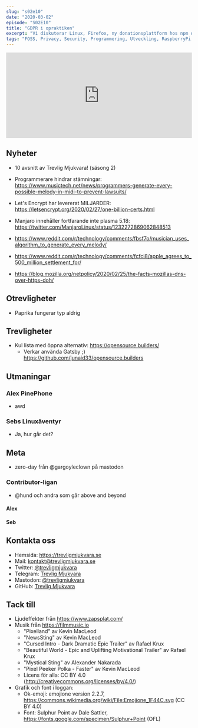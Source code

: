 ```yaml
---
slug: "s02e10"
date: "2020-03-02"
episode: "S02E10"
title: "GDPR i opraktiken"
excerpt: "Vi diskuterar Linux, Firefox, ny donationsplattform hos npm och problematiken i praktiken med GDPR på nätet. Vi bjuder också på en trevlighet om organdonationer och AI + ML."
tags: "FOSS, Privacy, Security, Programmering, Utveckling, RaspberryPi, PinePhone, Technology, Linux, Open Source, Manjaro, GDPR, KDE, NPM, Firefox, Cookies, AI, Machine Learning"
---
```



<SEO title="S02E10 - GDPR i opraktiken" />
<div style="width: 100%;">
  <iframe
    src="https://open.spotify.com/embed-podcast/episode/51sl0FOMkTAyfo96poG19G"
    width="100%"
    height="232"
    frameborder="0"
    allowtransparency="true"
    allow="encrypted-media"
  ></iframe>
</div>

## Nyheter

- 10 avsnitt av Trevlig Mjukvara! (säsong 2)
- Programmerare hindrar stämningar: https://www.musictech.net/news/programmers-generate-every-possible-melody-in-midi-to-prevent-lawsuits/
- Let's Encrypt har levererat MILJARDER: https://letsencrypt.org/2020/02/27/one-billion-certs.html
- Manjaro innehåller fortfarande inte plasma 5.18: https://twitter.com/ManjaroLinux/status/1232272869062848513

- https://www.reddit.com/r/technology/comments/fbsf7o/musician_uses_algorithm_to_generate_every_melody/
- https://www.reddit.com/r/technology/comments/fcfci8/apple_agrees_to_500_million_settlement_for/
- https://blog.mozilla.org/netpolicy/2020/02/25/the-facts-mozillas-dns-over-https-doh/

## Otrevligheter

- Paprika fungerar typ aldrig

## Trevligheter

- Kul lista med öppna alternativ: https://opensource.builders/
  - Verkar använda Gatsby ;) https://github.com/junaid33/opensource.builders

## Utmaningar

### Alex PinePhone

- awd

### Sebs Linuxäventyr

- Ja, hur går det?

## Meta

- zero-day från @gargoyleclown på mastodon

### Contributor-ligan

- @hund och andra som går above and beyond

#### Alex

#### Seb

## Kontakta oss

- Hemsida: https://trevligmjukvara.se
- Mail: kontakt@trevligmjukvara.se
- Twitter: [@trevligmjukvara](https://twitter.com/trevligmjukvara)
- Telegram: [Trevlig Mjukvara](https://t.me/trevligmjukvara)
- Mastodon: [@trevligmjukvara](https://mastodon.linuxkompis.se/@trevligmjukvara)
- GitHub: [Trevlig Mjukvara](https://github.com/trevligmjukvara)

## Tack till

- Ljudeffekter från https://www.zapsplat.com/
- Musik från https://filmmusic.io
  - "Pixelland" av Kevin MacLeod
  - "NewsSting" av Kevin MacLeod
  - "Cursed Intro - Dark Dramatic Epic Trailer" av Rafael Krux
  - "Beautiful World - Epic and Uplifting Motivational Trailer" av Rafael Krux
  - "Mystical Sting" av Alexander Nakarada
  - "Pixel Peeker Polka - Faster" av Kevin MacLeod
  - Licens för alla: CC BY 4.0 (http://creativecommons.org/licenses/by/4.0/)
- Grafik och font i loggan:
  - Ok-emoji: emojione version 2.2.7, https://commons.wikimedia.org/wiki/File:Emojione_1F44C.svg (CC BY 4.0)
  - Font: Sulphur Point av Dale Sattler, https://fonts.google.com/specimen/Sulphur+Point (OFL)
